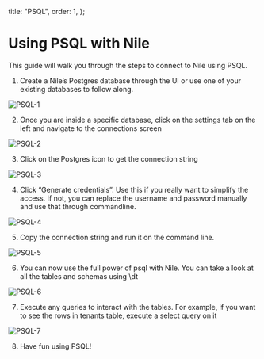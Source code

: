 
  title: "PSQL",
  order: 1,
};

# Using PSQL with Nile

This guide will walk you through the steps to connect to Nile using PSQL. 

1. Create a Nile’s Postgres database through the UI or use one of your existing databases to follow along. 

![PSQL-1](/docs/psql-1.png)

2. Once you are inside a specific database, click on the settings tab on the left and navigate to the connections screen

![PSQL-2](/docs/psql-2.png)

3. Click on the Postgres icon to get the connection string

![PSQL-3](/docs/psql-3.png)

4. Click “Generate credentials”. Use this if you really want to simplify the access. If not, you can replace the username and password manually and use that through commandline.

![PSQL-4](/docs/psql-4.png)

5. Copy the connection string and run it on the command line. 

![PSQL-5](/docs/psql-5.png)

6. You can now use the full power of psql with Nile. You can take a look at all the tables and schemas using \dt

![PSQL-6](/docs/psql-6.png)

7. Execute any queries to interact with the tables. For example, if you want to see the rows in tenants table, execute a select query on it

![PSQL-7](/docs/psql-7.png)

8. Have fun using PSQL!